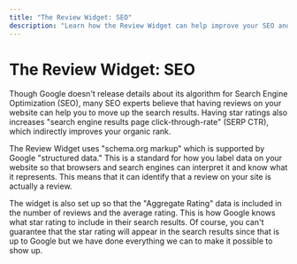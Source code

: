 ```yaml
---
title: "The Review Widget: SEO"
description: "Learn how the Review Widget can help improve your SEO and search result rankings"
---
```


# The Review Widget: SEO

Though Google doesn't release details about its algorithm for Search Engine Optimization (SEO), many SEO experts believe that having reviews on your website can help you to move up the search results. Having star ratings also increases "search engine results page click-through-rate" (SERP CTR), which indirectly improves your organic rank.

The Review Widget uses "schema.org markup" which is supported by Google "structured data." This is a standard for how you label data on your website so that browsers and search engines can interpret it and know what it represents. This means that it can identify that a review on your site is actually a review.

The widget is also set up so that the "Aggregate Rating" data is included in the number of reviews and the average rating. This is how Google knows what star rating to include in their search results. Of course, you can't guarantee that the star rating will appear in the search results since that is up to Google but we have done everything we can to make it possible to show up.